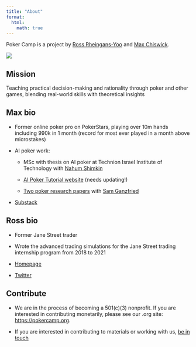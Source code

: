 ```yaml
---
title: "About"
format:
  html:
    math: true
---
```

Poker Camp is a project by [Ross Rheingans-Yoo](mailto:ross@poker.camp) and [Max Chiswick](mailto:max@poker.camp).

![](./assets/mr_crop.png)

## Mission

Teaching practical decision-making and rationality through poker and other games, blending real-world skills with theoretical insights

## Max bio 

- Former online poker pro on PokerStars, playing over 10m hands including 990k in 1 month (record for most ever played in a month above microstakes)

- AI poker work: 

  - MSc with thesis on AI poker at Technion Israel Institute of Technology with [Nahum Shimkin](https://webee.technion.ac.il/shimkin/index.html)

  - [AI Poker Tutorial website](https://aipokertutorial.com) (needs updating!)

  - [Two poker research papers](https://arxiv.org/search/cs?searchtype=author&query=Chiswick,+M) with [Sam Ganzfried](http://www.ganzfriedresearch.com/)

- [Substack](https://chisness.substack.com)

## Ross bio 

- Former Jane Street trader 

- Wrote the advanced trading simulations for the Jane Street trading internship program from 2018 to 2021

- [Homepage](https://blog.rossry.net/me/)

- [Twitter](https://twitter.com/_rossry)

## Contribute

- We are in the process of becoming a 501(c)(3) nonprofit. If you are interested in contributing monetarily, please see our .org site: [https://pokercamp.org](https://pokercamp.org). 

- If you are interested in contributing to materials or working with us, [be in touch](mailto:max@poker.camp)